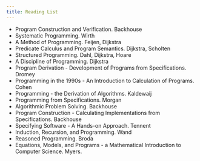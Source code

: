 ```yaml
---
title: Reading List
---
```



* Program Construction and Verification. Backhouse
* Systematic Programming. Wirth
* A Method of Programming. Feijen, Dijkstra
* Predicate Calculus and Program Semantics. Dijkstra, Scholten
* Structured Programming. Dahl, Dijkstra, Hoare
* A Discipline of Programming. Dijkstra
* Program Derivation - Development of Programs from Specifications. Dromey
* Programming in the 1990s - An Introduction to Calculation of Programs. Cohen
* Programming - the Derivation of Algorithms. Kaldewaij
* Programming from Specifications. Morgan
* Algorithmic Problem Solving. Backhouse
* Program Construction - Calculating Implementations from Specifications. Backhouse
* Specifying Software - A Hands-on Approach. Tennent
* Induction, Recursion, and Programming. Wand
* Reasoned Programming. Broda
* Equations, Models, and Programs - a Mathematical Introduction to Computer Science. Myers. 